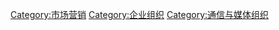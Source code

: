 [[Category:市场营销|Category:市场营销]]
[[Category:企业组织|Category:企业组织]]
[[Category:通信与媒体组织|Category:通信与媒体组织]]